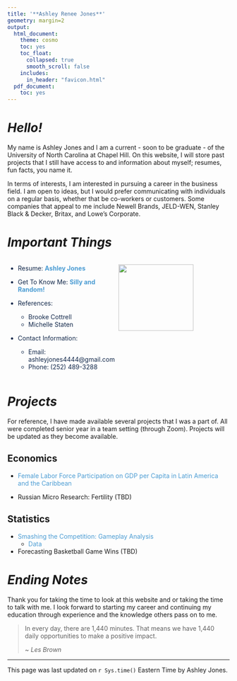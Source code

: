 ```yaml
---
title: '**Ashley Renee Jones**'
geometry: margin=2
output:
  html_document:
    theme: cosmo
    toc: yes
    toc_float:
      collapsed: true
      smooth_scroll: false
    includes:
      in_header: "favicon.html"
  pdf_document:
    toc: yes
---
```


<style type="text/css">

div {
color: #13294B;
}

#TOC {
  color: #4B9CD3;
}

.list-group-item.active, .list-group-item.active:focus, .list-group-item.active:hover {
  color: #4B9CD3;
  background-color: #13294B;
}

a:link {
    color: #4B9CD3;
    text-decoration: none;
}

a:visited {
        text-decoration: none;
color: #4B9CD3;

}
a:hover {
color: #4B9CD3;
background-color: #13294B;
}

.main-container {
  max-width: 300px;
  margin-left: auto;
  margin-right: auto;
}

.column {
  float: left;
  width: 50%;
}

.row:after {
  content: "";
  display: table;
  clear: both;
} 

.center {
  display: block;
  margin-left: auto;
  margin-right: auto;
  width: 30%;
}

</style>

# *Hello!* {.tabset}

My name is Ashley Jones and I am a current - soon to be graduate - of the University of North Carolina at Chapel Hill. On this website, I will store past projects that I still have access to and information about myself; resumes, fun facts, you name it.

In terms of interests, I am interested in pursuing a career in the business field. I am open to ideas, but I would prefer communicating with individuals on a regular basis, whether that be co-workers or customers. Some companies that appeal to me include Newell Brands, JELD-WEN, Stanley Black & Decker, Britax, and Lowe's Corporate.



# *Important Things* {.tabset}
<div class="row">
  <div class="column">
- Resume: **[Ashley Jones](https://github.com/ashleyjones252/practicewebsite/blob/main/Jones_Ashley_Resume.pdf)**

- Get To Know Me: **[Silly and Random!](https://github.com/ashleyjones252/mywebsite/blob/main/Random_Fun_Facts.pdf)**


- References:
    - Brooke Cottrell
    - Michelle Staten
    
  
- Contact Information:
    - Email: ashleyjones4444@gmail.com
    - Phone: (252) 489-3288 
  </div>  
  <div class="column">
  <img src="UNC_Logo.png" width="170px" height="150px">
  </div>
</div> 

# *Projects* {.tabset}

For reference, I have made available several projects that I was a part of. All were completed senior year in a team setting (through Zoom). Projects will be updated as they become available.

## Economics

- [Female Labor Force Participation on GDP per Capita in Latin America and the Caribbean](https://github.com/ashleyjones252/practicewebsite/blob/main/590_MacroGroup.pdf)

- Russian Micro Research: Fertility (TBD)

## Statistics

- [Smashing the Competition: Gameplay Analysis](https://github.com/ashleyjones252/STOR538/blob/main/PlayoffsSMASH.pdf)
    - [Data](https://github.com/ashleyjones252/STOR538/blob/main/PlayoffsRound1SMASHdata.xlsx)

- Forecasting Basketball Game Wins (TBD)



# *Ending Notes* {.tabset}

Thank you for taking the time to look at this website and or taking the time to talk with me. I look forward to starting my career and continuing my education through experience and the knowledge others pass on to me.


>In every day, there are 1,440 minutes. That means we have 1,440 daily opportunities to make a positive impact. 
>
>
> ~ _Les Brown_

-------

This page was last updated on `r Sys.time()` Eastern Time by Ashley Jones.

